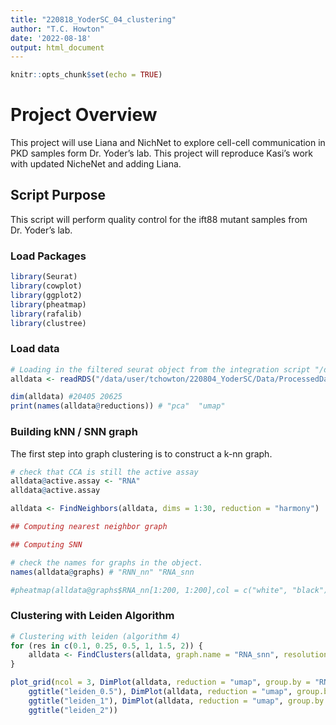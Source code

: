 ```yaml
---
title: "220818_YoderSC_04_clustering"
author: "T.C. Howton"
date: '2022-08-18'
output: html_document
---
```


```r
knitr::opts_chunk$set(echo = TRUE)
```

# Project Overview
This project will use Liana and NichNet to explore cell-cell communication in PKD samples form Dr. Yoder's lab. This project will reproduce Kasi's work with updated NicheNet and adding Liana.

## Script Purpose
This script will perform quality control for the ift88 mutant samples from Dr. Yoder's lab. 

### Load Packages

```r
library(Seurat)
library(cowplot)
library(ggplot2)
library(pheatmap)
library(rafalib)
library(clustree)
```


### Load data

```r
# Loading in the filtered seurat object from the integration script "/data/user/tchowton/220804_YoderSC/Scripts/220817_YoderSC_03_integration.Rmd"
alldata <- readRDS("/data/user/tchowton/220804_YoderSC/Data/ProcessedData/220817_YoderSC_03-ift88-integration.rds")

dim(alldata) #20405 20625
print(names(alldata@reductions)) # "pca"  "umap"
```

### Building kNN / SNN graph

The first step into graph clustering is to construct a k-nn graph.

```r
# check that CCA is still the active assay
alldata@active.assay <- "RNA"
alldata@active.assay

alldata <- FindNeighbors(alldata, dims = 1:30, reduction = "harmony")

## Computing nearest neighbor graph

## Computing SNN

# check the names for graphs in the object.
names(alldata@graphs) # "RNN_nn" "RNA_snn

#pheatmap(alldata@graphs$RNA_nn[1:200, 1:200],col = c("white", "black"), border_color = "grey90",legend = F, cluster_rows = F, cluster_cols = F, fontsize = 2)

```

### Clustering with Leiden Algorithm

```r
# Clustering with leiden (algorithm 4)
for (res in c(0.1, 0.25, 0.5, 1, 1.5, 2)) {
    alldata <- FindClusters(alldata, graph.name = "RNA_snn", resolution = res, algorithm = 4, method = "igraph")
}

plot_grid(ncol = 3, DimPlot(alldata, reduction = "umap", group.by = "RNA_snn_res.0.5") +
    ggtitle("leiden_0.5"), DimPlot(alldata, reduction = "umap", group.by = "RNA_snn_res.1") +
    ggtitle("leiden_1"), DimPlot(alldata, reduction = "umap", group.by = "RNA_snn_res.2") +
    ggtitle("leiden_2"))
```























